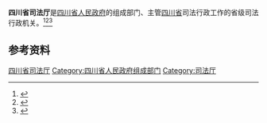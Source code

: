{{Infobox PRCG
|机构名称 = 四川省司法厅
|标志1    = Red star.svg
|标志1说明 =
|职位1    = 厅长
|人员1    =  
|职位2    = 副厅长
|人员2    =
|成立时间 =
|业务上级机构 = [[中华人民共和国司法部|中华人民共和国司法部]]
|组织上级机构 = [[四川省人民政府|四川省人民政府]]
|中共上级 = [[中国共产党四川省委员会政法委员会|中国共产党四川省委员会政法委员会]]
|中共本级 =
|本级纪检 =
|本级监察 =
|机构类型 = 省级人民政府组成部门
|行政级别 = 正地厅级
|地址1    = [[四川省|四川省]]
|网站     =
|网址     =
}}

'''四川省司法厅'''是[[四川省人民政府|四川省人民政府]]的组成部门、主管[[四川省|四川省]]司法行政工作的省级司法行政机关。<ref>{{Cite book|title=中华实用法学大辞典|author=栗劲, 李放主编; 马新福, 龙斯荣, 高格副主编|publisher=吉林大学出版社|year=1988|isbn=|location=长春|pages=}}</ref><ref>{{Cite book|title=法学大辞典|author=邹瑜, 顾明总主编; 高扬瑜, 郑杨副总主编|publisher=中国政法大学出版社|year=1991|isbn=|location=北京|pages=}}</ref><ref>{{Cite book|title=中华法学大辞典 • 诉讼法学卷|author=陈光中主编; 丁慕英, 刘文, 田祖思等编|publisher=中国检察出版社|year=1995|isbn=|location=北京|pages=}}</ref>

== 参考资料 ==
{{reflist}}

[[Category:四川省司法厅|]]
[[Category:四川省人民政府组成部门|Category:四川省人民政府组成部门]]
[[Category:司法厅|Category:司法厅]]